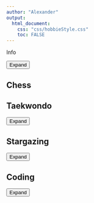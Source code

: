 ---
author: "Alexander"
output: 
  html_document:
    css: "css/hobbieStyle.css"
    toc: FALSE
---

::::: {id="grid"}

:::: {id="cell1"}

::: {id="cell1-1"}
Info
:::

::: {id="cell1-2"}
<button class="button1">Expand</button>
:::

::: {id="cell1-3"}
## **Chess**
:::

::::

:::: {id="cell2"}
## **Taekwondo**
<button class="button">Expand</button>
::::

:::: {id="cell3"}
## **Stargazing**
<button class="button">Expand</button>
::::

:::: {id="cell4"}
## **Coding**
<button class="button">Expand</button>
::::

:::::

<script>
$(document).ready(function (){
   $('#stretch').click(function (){
       $(this).css('width',"100%");
   });
});
</script>